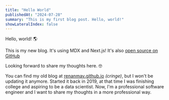 ```yaml
---
title: "Hello World"
publishedAt: "2024-07-28"
summary: "This is my first blog post. Hello, world!"
showLateralIndex: false
---
```


Hello, world! 🌎

This is my new blog. It's using MDX and Next.js! It's also [open source on GitHub](https://github.com/renanmav/renanmav.com)

Looking forward to share my thoughts here. 🤓

You can find my old blog at [renanmav.github.io](https://renanmav.github.io) _(cringe)_, but I won't be updating it anymore. Started it back in 2019, at that time I was finishing college and aspiring to be a data scientist. Now, I'm a professional software engineer and I want to share my thoughts in a more professional way.
